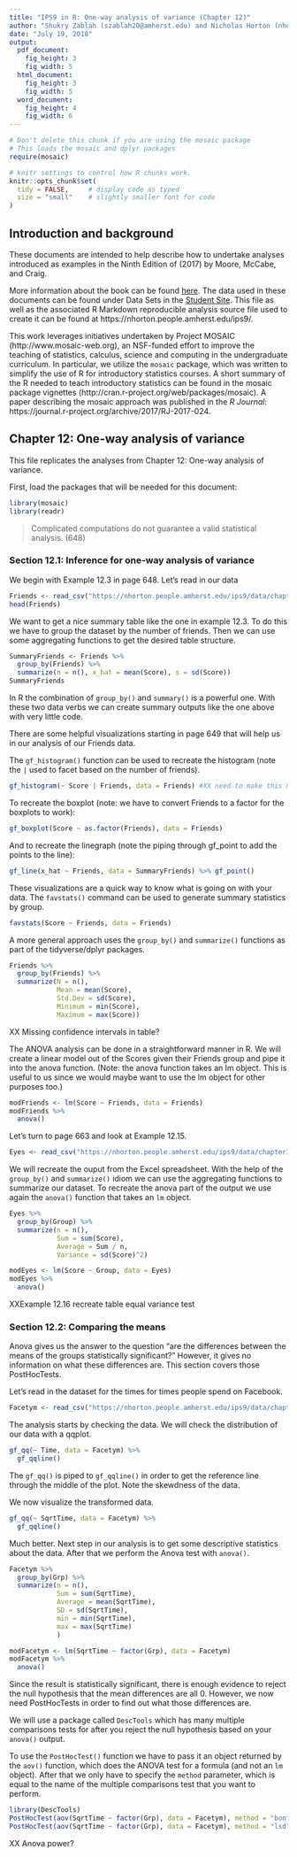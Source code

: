 ```yaml
---
title: "IPS9 in R: One-way analysis of variance (Chapter 12)"
author: "Shukry Zablah (szablah20@amherst.edu) and Nicholas Horton (nhorton@amherst.edu)"
date: "July 19, 2018"
output: 
  pdf_document:
    fig_height: 3
    fig_width: 5
  html_document:
    fig_height: 3
    fig_width: 5
  word_document:
    fig_height: 4
    fig_width: 6
---
```



```r
# Don't delete this chunk if you are using the mosaic package
# This loads the mosaic and dplyr packages
require(mosaic)
```

```r
# knitr settings to control how R chunks work.
knitr::opts_chunk$set(
  tidy = FALSE,     # display code as typed
  size = "small"    # slightly smaller font for code
)
```

## Introduction and background 

These documents are intended to help describe how to undertake analyses introduced 
as examples in the Ninth Edition of \emph{Introduction to the Practice of Statistics} (2017) by Moore, McCabe, and Craig.

More information about the book can be found [here](https://macmillanlearning.com/Catalog/product/introductiontothepracticeofstatistics-ninthedition-moore).
The data used in these documents can be found under Data Sets in the [Student Site](https://www.macmillanlearning.com/catalog/studentresources/ips9e?_ga=2.29224888.526668012.1531487989-1209447309.1529940008#). This
file as well as the associated R Markdown reproducible analysis source file used to create it can be found at https://nhorton.people.amherst.edu/ips9/.

This work leverages initiatives undertaken by Project MOSAIC (http://www.mosaic-web.org), an NSF-funded effort to improve the teaching of statistics, calculus, science and computing in the undergraduate curriculum. In particular, we utilize the `mosaic` package, which was written to simplify the use of R for introductory statistics courses. A short summary of the R needed to teach introductory statistics can be found in the mosaic package vignettes (http://cran.r-project.org/web/packages/mosaic).  A paper describing the mosaic approach was published in the *R Journal*: https://journal.r-project.org/archive/2017/RJ-2017-024.
  
## Chapter 12: One-way analysis of variance
This file replicates the analyses from Chapter 12: One-way analysis of variance.

First, load the packages that will be needed for this document: 
```r
library(mosaic)
library(readr)
```

> Complicated computations do not guarantee a valid statistical analysis. (648)

### Section 12.1: Inference for one-way analysis of variance

We begin with Example 12.3 in page 648. Let's read in our data

```r
Friends <- read_csv("https://nhorton.people.amherst.edu/ips9/data/chapter12/EG12-03FRIENDS.csv")
head(Friends)
```

We want to get a nice summary table like the one in example 12.3. To do this we have to group the dataset by the number of friends. Then we can use some aggregating functions to get the desired table structure. 

```r
SummaryFriends <- Friends %>%
  group_by(Friends) %>%
  summarize(n = n(), x_hat = mean(Score), s = sd(Score))
SummaryFriends
```

In R the combination of `group_by()` and `summary()` is a powerful one. With these two data verbs we can create summary outputs like the one above with very little code.

There are some helpful visualizations starting in page 649 that will help us in our analysis of our Friends data. 

The `gf_histogram()` function can be used to recreate the histogram (note the `|` used to facet based on the number of friends).

```r
gf_histogram(~ Score | Friends, data = Friends) #XX need to make this match the figure
```

To recreate the boxplot (note: we have to convert Friends to a factor for the boxplots to work): 

```r
gf_boxplot(Score ~ as.factor(Friends), data = Friends)
```

And to recreate the linegraph (note the piping through gf_point to add the points to the line): 

```r
gf_line(x_hat ~ Friends, data = SummaryFriends) %>% gf_point() 
```

These visualizations are a quick way to know what is going on with your data. The `favstats()` command can be used to generate summary statistics by group.

```r
favstats(Score ~ Friends, data = Friends)
```

A more general approach uses the `group_by()` and `summarize()` functions as part of the tidyverse/dplyr packages.
```r
Friends %>%
  group_by(Friends) %>%
  summarize(N = n(),
            Mean = mean(Score), 
            Std.Dev = sd(Score), 
            Minimum = min(Score),
            Maximum = max(Score))
```

XX Missing confidence intervals in table? 

The ANOVA analysis can be done in a straightforward manner in R. We will create a linear model out of the Scores given their Friends group and pipe it into the anova function. (Note: the anova function takes an lm object. This is useful to us since we would maybe want to use the lm object for other purposes too.)

```r
modFriends <- lm(Score ~ Friends, data = Friends)
modFriends %>%
  anova()
```

Let's turn to page 663 and look at Example 12.15. 

```r
Eyes <- read_csv("https://nhorton.people.amherst.edu/ips9/data/chapter12/EG12-15EYES.csv")
``` 

We will recreate the ouput from the Excel spreadsheet. With the help of the `group_by()` and `summarize()` idiom we can use the aggregating functions to summarize our dataset. To recreate the anova part of the output we use again the `anova()` function that takes an `lm` object.   

```r
Eyes %>% 
  group_by(Group) %>%
  summarize(n = n(), 
            Sum = sum(Score), 
            Average = Sum / n,
            Variance = sd(Score)^2)

modEyes <- lm(Score ~ Group, data = Eyes)
modEyes %>% 
  anova()
```

XXExample 12.16 recreate table equal variance test

### Section 12.2: Comparing the means

Anova gives us the answer to the question "are the differences between the means of the groups statistically significant?" However, it gives no information on what these differences are. This section covers those PostHocTests. 

Let's read in the dataset for the times for times people spend on Facebook. 

```r
Facetym <- read_csv("https://nhorton.people.amherst.edu/ips9/data/chapter12/EG12-17FACETYM.csv")
```

The analysis starts by checking the data. We will check the distribution of our data with a qqplot. 

```r
gf_qq(~ Time, data = Facetym) %>% 
  gf_qqline()
```

The `gf_qq()` is piped to `gf_qqline()` in order to get the reference line through the middle of the plot. Note the skewdness of the data.

We now visualize the transformed data. 

```r
gf_qq(~ SqrtTime, data = Facetym) %>% 
  gf_qqline()
```

Much better. Next step in our analysis is to get some descriptive statistics about the data. After that we perform the Anova test with `anova()`. 

```r
Facetym %>% 
  group_by(Grp) %>%
  summarize(n = n(),
            Sum = sum(SqrtTime),
            Average = mean(SqrtTime),
            SD = sd(SqrtTime), 
            min = min(SqrtTime), 
            max = max(SqrtTime)
            )

modFacetym <- lm(SqrtTime ~ factor(Grp), data = Facetym)
modFacetym %>% 
  anova()
```

Since the result is statistically significant, there is enough evidence to reject the null hypothesis that the mean differences are all 0. However, we now need PostHocTests in order to find out what those differences are. 

We will use a package called `DescTools` which has many multiple comparisons tests for after you reject the null hypothesis based on your `anova()` output. 

To use the `PostHocTest()` function we have to pass it an object returned by the `aov()` function, which does the ANOVA test for a formula (and not an `lm` object). After that we only have to specify the `method` parameter, which is equal to the name of the multiple comparisons test that you want to perform. 

```r
library(DescTools)
PostHocTest(aov(SqrtTime ~ factor(Grp), data = Facetym), method = "bonferroni")
PostHocTest(aov(SqrtTime ~ factor(Grp), data = Facetym), method = "lsd")
```

XX Anova power? 
